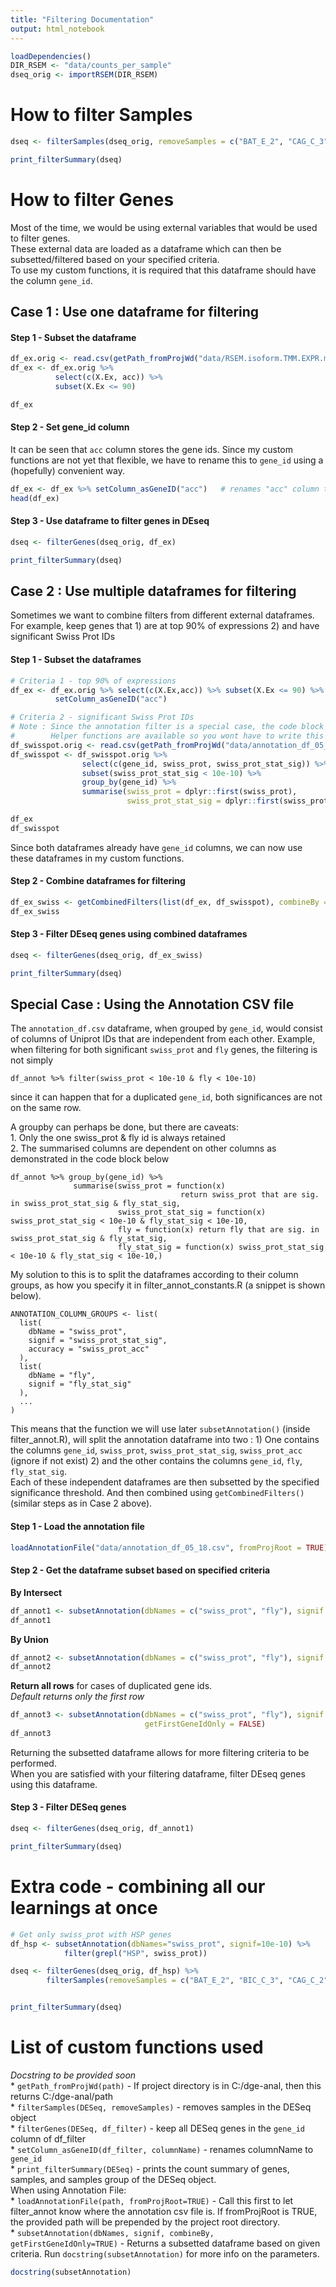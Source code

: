 ```yaml
---
title: "Filtering Documentation"
output: html_notebook
---
```


```r
loadDependencies()
DIR_RSEM <- "data/counts_per_sample"
dseq_orig <- importRSEM(DIR_RSEM)
```


# How to filter Samples
```r
dseq <- filterSamples(dseq_orig, removeSamples = c("BAT_E_2", "CAG_C_3"))

print_filterSummary(dseq)
```


# How to filter Genes
Most of the time, we would be using external variables that would be used to filter genes.  
These external data are loaded as a dataframe which can then be subsetted/filtered based on your specified criteria.  
To use my custom functions, it is required that this dataframe should have the column `gene_id`.   

## Case 1 : Use one dataframe for filtering
#### Step 1 - Subset the dataframe
```r
df_ex.orig <- read.csv(getPath_fromProjWd("data/RSEM.isoform.TMM.EXPR.matrix.E-inputs"), sep="\t")
df_ex <- df_ex.orig %>% 
          select(c(X.Ex, acc)) %>% 
          subset(X.Ex <= 90)

df_ex
```
#### Step 2 - Set gene_id column
It can be seen that `acc` column stores the gene ids. Since my custom functions are not yet that flexible, we have to rename this to `gene_id` using a (hopefully) convenient way.
```r
df_ex <- df_ex %>% setColumn_asGeneID("acc")   # renames "acc" column to "gene_id"
head(df_ex)
```

#### Step 3 - Use dataframe to filter genes in DEseq
```r
dseq <- filterGenes(dseq_orig, df_ex)

print_filterSummary(dseq)
```

## Case 2 : Use multiple dataframes for filtering
Sometimes we want to combine filters from different external dataframes.  
For example, keep genes that 1) are at top 90% of expressions 2) and have significant Swiss Prot IDs

#### Step 1 - Subset the dataframes
```r
# Criteria 1 - top 90% of expressions
df_ex <- df_ex.orig %>% select(c(X.Ex,acc)) %>% subset(X.Ex <= 90) %>% 
          setColumn_asGeneID("acc")

# Criteria 2 - significant Swiss Prot IDs
# Note : Since the annotation filter is a special case, the code block below is just for demonstration. 
#        Helper functions are available so you wont have to write this very long code block. (more on that later)
df_swisspot.orig <- read.csv(getPath_fromProjWd("data/annotation_df_05_18.csv"))
df_swisspot <- df_swisspot.orig %>% 
                select(c(gene_id, swiss_prot, swiss_prot_stat_sig)) %>% 
                subset(swiss_prot_stat_sig < 10e-10) %>% 
                group_by(gene_id) %>% 
                summarise(swiss_prot = dplyr::first(swiss_prot), 
                          swiss_prot_stat_sig = dplyr::first(swiss_prot_stat_sig))

df_ex
df_swisspot
```
Since both dataframes already have `gene_id` columns, we can now use these dataframes in my custom functions.

#### Step 2 - Combine dataframes for filtering 
```r
df_ex_swiss <- getCombinedFilters(list(df_ex, df_swisspot), combineBy = "intersect")
df_ex_swiss
```

#### Step 3 - Filter DEseq genes using combined dataframes
```r
dseq <- filterGenes(dseq_orig, df_ex_swiss)

print_filterSummary(dseq)
```


## Special Case : Using the Annotation CSV file
The `annotation_df.csv` dataframe, when grouped by `gene_id`, would consist of columns of Uniprot IDs that are independent from each other. Example, when filtering for both significant `swiss_prot` and `fly` genes, the filtering is not simply
```
df_annot %>% filter(swiss_prot < 10e-10 & fly < 10e-10)
```
since it can happen that for a duplicated `gene_id`, both significances are not on the same row.  
  
A groupby can perhaps be done, but there are caveats:  
1. Only the one swiss_prot & fly id is always retained  
2. The summarised columns are dependent on other columns as demonstrated in the code block below
```
df_annot %>% group_by(gene_id) %>% 
              summarise(swiss_prot = function(x) 
                                      return swiss_prot that are sig. in swiss_prot_stat_sig & fly_stat_sig,
                        swiss_prot_stat_sig = function(x) swiss_prot_stat_sig < 10e-10 & fly_stat_sig < 10e-10,
                        fly = function(x) return fly that are sig. in swiss_prot_stat_sig & fly_stat_sig,
                        fly_stat_sig = function(x) swiss_prot_stat_sig < 10e-10 & fly_stat_sig < 10e-10,)
```

My solution to this is to split the dataframes according to their column groups, as how you specify it in filter_annot_constants.R (a snippet is shown below). 
```
ANNOTATION_COLUMN_GROUPS <- list(
  list(
    dbName = "swiss_prot",
    signif = "swiss_prot_stat_sig",
    accuracy = "swiss_prot_acc"
  ),
  list(
    dbName = "fly",
    signif = "fly_stat_sig"
  ),
  ...
)
```
This means that the function we will use later `subsetAnnotation()` (inside filter_annot.R), will split the annotation dataframe into two : 1) One contains the columns `gene_id`, `swiss_prot`, `swiss_prot_stat_sig`, `swiss_prot_acc` (ignore if not exist) 2) and the other contains the columns `gene_id`, `fly`, `fly_stat_sig`.  
Each of these independent dataframes are then subsetted by the specified significance threshold. And then combined using `getCombinedFilters()` (similar steps as in Case 2 above).  


#### Step 1 - Load the annotation file
```r
loadAnnotationFile("data/annotation_df_05_18.csv", fromProjRoot = TRUE)
```

#### Step 2 - Get the dataframe subset based on specified criteria
<b>By Intersect</b>
```r
df_annot1 <- subsetAnnotation(dbNames = c("swiss_prot", "fly"), signif = 10e-10, combineBy = "intersect")
df_annot1
```

<b>By Union</b>
```r
df_annot2 <- subsetAnnotation(dbNames = c("swiss_prot", "fly"), signif = 10e-10, combineBy = "union")
df_annot2
```

<b>Return all rows</b> for cases of duplicated gene ids.   
<i>Default returns only the first row</i>
```r
df_annot3 <- subsetAnnotation(dbNames = c("swiss_prot", "fly"), signif = 10e-10, combineBy = "intersect",
                              getFirstGeneIdOnly = FALSE)
df_annot3
```

Returning the subsetted dataframe allows for more filtering criteria to be performed.  
When you are satisfied with your filtering dataframe, filter DEseq genes using this dataframe.

#### Step 3 - Filter DESeq genes
```r
dseq <- filterGenes(dseq_orig, df_annot1)

print_filterSummary(dseq)
```

# Extra code - combining all our learnings at once
```r
# Get only swiss_prot with HSP genes
df_hsp <- subsetAnnotation(dbNames="swiss_prot", signif=10e-10) %>% 
            filter(grepl("HSP", swiss_prot))

dseq <- filterGenes(dseq_orig, df_hsp) %>% 
        filterSamples(removeSamples = c("BAT_E_2", "BIC_C_3", "CAG_C_2"))


print_filterSummary(dseq)
```

# List of custom functions used
<i> Docstring to be provided soon </i>  
* `getPath_fromProjWd(path)` - If project directory is in C:/dge-anal, then this returns C:/dge-anal/path  
* `filterSamples(DESeq, removeSamples)` - removes samples in the DESeq object  
* `filterGenes(DESeq, df_filter)` - keep all DESeq genes in the `gene_id` column of df_filter  
* `setColumn_asGeneID(df_filter, columnName)` - renames columnName to `gene_id`   
* `print_filterSummary(DESeq)` - prints the count summary of genes, samples, and samples group of the DESeq object.   
When using Annotation File:  
* `loadAnnotationFile(path, fromProjRoot=TRUE)` - Call this first to let filter_annot know where the annotation csv file is. If fromProjRoot is TRUE, the provided path will be prepended by the project root directory.  
* `subsetAnnotation(dbNames, signif, combineBy, getFirstGeneIdOnly=TRUE)` - Returns a subsetted dataframe based on given criteria. Run `docstring(subsetAnnotation)` for more info on the parameters.  

```r
docstring(subsetAnnotation)
```




